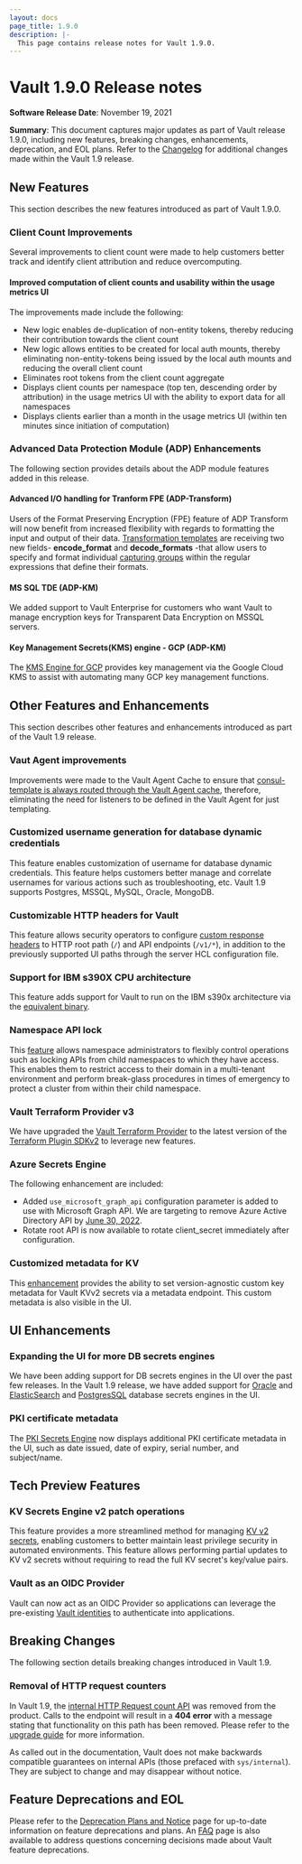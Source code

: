 ```yaml
---
layout: docs
page_title: 1.9.0
description: |-
  This page contains release notes for Vault 1.9.0.
---
```


# Vault 1.9.0 Release notes

**Software Release Date**: November 19, 2021

**Summary**: This document captures major updates as part of Vault release 1.9.0, including new features, breaking changes, enhancements, deprecation, and EOL plans. Refer to the [Changelog](https://github.com/hashicorp/vault/blob/main/CHANGELOG.md) for additional changes made within the Vault 1.9 release.

## New Features

This section describes the new features introduced as part of Vault 1.9.0.

### Client Count Improvements

Several improvements to client count were made to help customers better track and identify client attribution and reduce overcomputing.

#### Improved computation of client counts and usability within the usage metrics UI

The improvements made include the following:

* New logic enables de-duplication of non-entity tokens, thereby reducing their contribution towards the client count
* New logic allows entities to be created for local auth mounts, thereby eliminating  non-entity-tokens being  issued by the local auth mounts and reducing the overall client count
* Eliminates root tokens from the client count aggregate
* Displays client counts per namespace (top ten, descending order by attribution) in the usage metrics UI with the ability to export data for all namespaces
* Displays clients earlier than a month in the usage metrics UI (within ten minutes since initiation of computation)

### Advanced Data Protection Module (ADP) Enhancements

The following section provides details about the ADP module features added in this release.

#### Advanced I/O handling for Tranform FPE (ADP-Transform)

Users of the Format Preserving Encryption (FPE) feature of ADP Transform will now benefit from increased flexibility with regards to formatting the input and output of their data. [Transformation templates](https://learn.hashicorp.com/tutorials/vault/transform#advanced-handling) are receiving two new fields- **encode_format** and **decode_formats** -that allow users to specify and format individual [capturing groups](https://www.regular-expressions.info/refcapture.html) within the regular expressions that define their formats.

#### MS SQL TDE (ADP-KM)

We added support to Vault Enterprise for customers who want Vault to manage encryption keys for Transparent Data Encryption on MSSQL servers.

#### Key Management Secrets(KMS) engine - GCP (ADP-KM)

The [KMS Engine for GCP](https://www.vaultproject.io/docs/secrets/gcpkms) provides key management via the Google Cloud KMS to assist with automating many GCP key management functions.

## Other Features and Enhancements

This section describes other features and enhancements introduced as part of the Vault 1.9 release.

### Vaut Agent improvements

Improvements were made to the Vault Agent Cache to ensure that [consul-template is always routed through the Vault Agent cache](/docs/agent/template), therefore, eliminating the need for listeners to be defined in the Vault Agent for just templating.

### Customized username generation for database dynamic credentials

This feature enables customization of username for database dynamic credentials. This feature helps customers better manage and correlate usernames for various actions such as troubleshooting, etc. Vault 1.9 supports Postgres, MSSQL, MySQL, Oracle, MongoDB.

### Customizable HTTP headers for Vault

This feature allows security operators to configure [custom response headers](/docs/configuration/listener/tcp) to HTTP root path (`/`) and API endpoints (`/v1/*`), in addition to the previously supported UI paths through the server HCL configuration file.

### Support for IBM s390X CPU architecture

This feature adds support for Vault to run on the IBM s390x architecture via the [equivalent binary](https://releases.hashicorp.com/vault/1.9.0+ent/).

### Namespace API lock

This [feature](/docs/concepts/namespace-api-lock) allows namespace administrators to flexibly control operations such as locking APIs from child namespaces to which they have access. This enables them to restrict access to their domain in a multi-tenant environment and perform break-glass procedures in times of emergency to protect a cluster from within their child namespace.

### Vault Terraform Provider v3

We have upgraded the [Vault Terraform Provider](https://registry.terraform.io/providers/hashicorp/vault/latest/docs) to the latest version of the [Terraform Plugin SDKv2](https://www.terraform.io/docs/extend/sdkv2-intro.html) to leverage new features.

### Azure Secrets Engine

The following enhancement are included:

* Added `use_microsoft_graph_api` configuration parameter is added to use with Microsoft Graph API. We are targeting to remove Azure Active Directory API by [June 30, 2022](https://docs.microsoft.com/en-us/graph/migrate-azure-ad-graph-overview).
* Rotate root API is now available to rotate client_secret immediately after configuration.

### Customized metadata for KV

This [enhancement](https://www.vaultproject.io/api-docs/secret/kv/kv-v2) provides the ability to set version-agnostic custom key metadata for Vault KVv2 secrets via a metadata endpoint. This custom metadata is also visible in the UI.

## UI Enhancements
### Expanding the UI for more DB secrets engines

We have been adding support for DB secrets engines in the UI over the past few releases. In the Vault 1.9 release, we have added support for [Oracle](/docs/secrets/databases/oracle) and [ElasticSearch](/docs/secrets/databases/elasticdb) and [PostgresSQL](/docs/secrets/databases/postgresql) database secrets engines in the UI.

### PKI certificate metadata

The [PKI Secrets Engine](/docs/secrets/pki) now displays additional PKI certificate metadata in the UI, such as date issued, date of expiry, serial number, and subject/name.

## Tech Preview Features

### KV Secrets Engine v2 patch operations

This feature provides a more streamlined method for managing [KV v2 secrets](https://www.vaultproject.io/api-docs/secret/kv/kv-v2), enabling customers to better maintain least privilege security in automated environments. This feature allows performing partial updates to KV v2 secrets without requiring to read the full KV secret's key/value pairs.

### Vault as an OIDC Provider

Vault can now act as an OIDC Provider so applications can leverage the pre-existing [Vault identities](/api-docs/secret/identity) to authenticate into applications.

## Breaking Changes

The following section details breaking changes introduced in Vault 1.9.

### Removal of HTTP request counters

In Vault 1.9, the [internal HTTP Request count API](https://www.vaultproject.io/api-docs/system/internal-counters#http-requests) was removed from the product. Calls to the endpoint will result in a **404 error** with a message stating that functionality on this path has been removed.
Please refer to the [upgrade guide](/docs/upgrading/upgrade-to-1.9.0) for more information.

As called out in the documentation, Vault does not make backwards compatible guarantees on internal APIs (those prefaced with `sys/internal`). They are subject to change and may disappear without notice.

## Feature Deprecations and EOL

Please refer to the [Deprecation Plans and Notice](/docs/deprecation) page for up-to-date information on feature deprecations and plans. An [FAQ](/docs/deprecation/faq) page is also available to address questions concerning decisions made about Vault feature deprecations.
